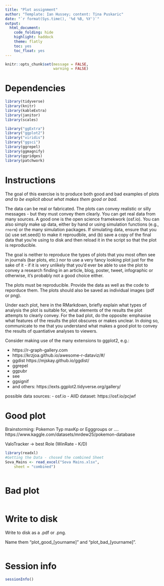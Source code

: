 ```yaml
---
title: "Plot assignment"
author: "Template: Ian Hussey; content: Tina Puskaric"
date: "`r format(Sys.time(), '%d %B, %Y')`"
output:
  html_document:
    code_folding: hide
    highlight: haddock
    theme: flatly
    toc: yes
    toc_float: yes
---
```


```r

knitr::opts_chunk$set(message = FALSE,
                      warning = FALSE)

```

# Dependencies

```r

library(tidyverse)
library(knitr)
library(kableExtra)
library(janitor)
library(scales)

library("ggExtra")
library("ggplot2")
library("viridis") 
library("ggsci")
library(ggrepel)
library(ggmagnify)
library(ggridges)
library(patchwork)

```

# Instructions

The goal of this exercise is to produce both good and bad examples of plots *and to be explicit about what makes them good or bad*. 

The data can be real or fabricated. The plots can convey realistic or silly messages - but they must convey them clearly. You can get real data from many sources. A good one is the open science framekwork (osf.io). You can also simply make up data, either by hand or using simulation functions (e.g., `rnorm`) or the many simulation packages. If simulating data, ensure that you (a) use set.seed() to make it reproudbile, and (b) save a copy of the final data that you're using to disk and then reload it in the script so that the plot is reproducible.

The goal is neither to reproduce the types of plots that you most often see in journals (bar plots, etc.) nor to use a very fancy looking plot just for the sake of it - if it is very unlikely that you'd ever be able to use the plot to convey a research finding in an article, blog, poster, tweet, infographic or otherwise, it's probably not a good choice either.

The plots must be reproducible. Provide the data as well as the code to reporduce them. The plots should also be saved as individual images (pdf or png).

Under each plot, here in the RMarkdown, briefly explain what types of analysis the plot is suitable for, what elements of the results the plot attempts to clearly convey. For the bad plot, do the opposite: emphasise what features of the results the plot obscures or makes unclear. In doing so, communicate to me that you understand what makes a good plot to convey the results of quantiative analyses to viewers.

Consider making use of the many extensions to ggplot2, e.g.:

- https://r-graph-gallery.com
- https://krzjoa.github.io/awesome-r-dataviz/#/
- ggdist https://mjskay.github.io/ggdist/
- ggrepel
- ggpubr
- see
- ggsignif
- and others: https://exts.ggplot2.tidyverse.org/gallery/

possible data sources:
- osf.io
- AIID dataset: https://osf.io/pcjwf

# Good plot

Brainstorming:
Pokemon Typ maxKp or Egggroups or ....
https://www.kaggle.com/datasets/mrdew25/pokemon-database 

ValoTracker -> best Role (WinRate - K/D)

```r

library(readxl)
#Getting the Data - chosed the combined Sheet 
Sova_Mains <- read_excel("Sova Mains.xlsx", 
    sheet = "combined")



```

# Bad plot

```r



```

# Write to disk

Write to disk as a .pdf or .png.

Name them "plot_good_[yourname]" and "plot_bad_[yourname]".

```r



```

# Session info

```r

sessionInfo()

```


